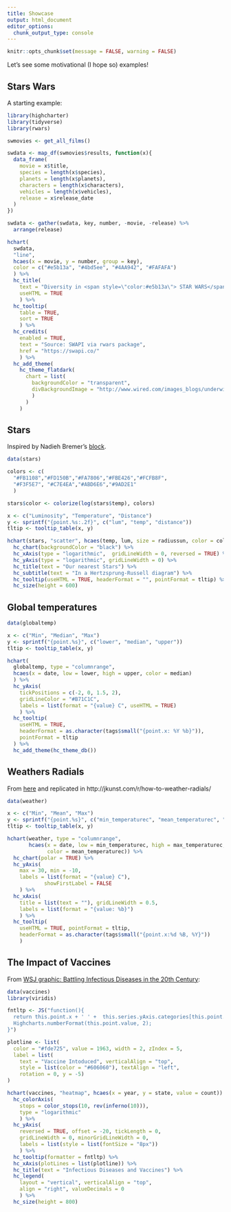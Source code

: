 ```yaml
---
title: Showcase
output: html_document
editor_options: 
  chunk_output_type: console
---
```


<script>
$(document).ready(function(){ $(".page-header > h1").html("<span class=\"fa fa-picture-o\"></span> Showcase") }) ;
</script>

```r
knitr::opts_chunk$set(message = FALSE, warning = FALSE)
```

Let's see some motivational (I hope so) examples!

## Stars Wars

A starting example:

```r
library(highcharter)
library(tidyverse)
library(rwars)

swmovies <- get_all_films()

swdata <- map_df(swmovies$results, function(x){
  data_frame(
    movie = x$title,
    species = length(x$species),
    planets = length(x$planets),
    characters = length(x$characters),
    vehicles = length(x$vehicles),
    release = x$release_date
  )
}) 

swdata <- gather(swdata, key, number, -movie, -release) %>% 
  arrange(release)

hchart(
  swdata,
  "line",
  hcaes(x = movie, y = number, group = key),
  color = c("#e5b13a", "#4bd5ee", "#4AA942", "#FAFAFA")
  ) %>%
  hc_title(
    text = "Diversity in <span style=\"color:#e5b13a\"> STAR WARS</span> movies",
    useHTML = TRUE
    ) %>%
  hc_tooltip(
    table = TRUE,
    sort = TRUE
    ) %>%
  hc_credits(
    enabled = TRUE,
    text = "Source: SWAPI via rwars package",
    href = "https://swapi.co/"
    ) %>%
  hc_add_theme(
    hc_theme_flatdark(
      chart = list(
        backgroundColor = "transparent",
        divBackgroundImage = "http://www.wired.com/images_blogs/underwire/2013/02/xwing-bg.gif"
        )
      )
    )
```


## Stars

Inspired by Nadieh Bremer's [block](http://bl.ocks.org/nbremer/eb0d1fd4118b731d069e2ff98dfadc47).

```r
data(stars)

colors <- c(
  "#FB1108","#FD150B","#FA7806","#FBE426","#FCFB8F",
  "#F3F5E7", "#C7E4EA","#ABD6E6","#9AD2E1"
  )

stars$color <- colorize(log(stars$temp), colors)

x <- c("Luminosity", "Temperature", "Distance")
y <- sprintf("{point.%s:.2f}", c("lum", "temp", "distance"))
tltip <- tooltip_table(x, y)

hchart(stars, "scatter", hcaes(temp, lum, size = radiussun, color = color)) %>% 
  hc_chart(backgroundColor = "black") %>% 
  hc_xAxis(type = "logarithmic",  gridLineWidth = 0, reversed = TRUE) %>% 
  hc_yAxis(type = "logarithmic", gridLineWidth = 0) %>% 
  hc_title(text = "Our nearest Stars") %>% 
  hc_subtitle(text = "In a Hertzsprung-Russell diagram") %>% 
  hc_tooltip(useHTML = TRUE, headerFormat = "", pointFormat = tltip) %>% 
  hc_size(height = 600)
```

## Global temperatures

```r
data(globaltemp)

x <- c("Min", "Median", "Max")
y <- sprintf("{point.%s}", c("lower", "median", "upper"))
tltip <- tooltip_table(x, y)

hchart(
  globaltemp, type = "columnrange",
  hcaes(x = date, low = lower, high = upper, color = median)
  ) %>% 
  hc_yAxis(
    tickPositions = c(-2, 0, 1.5, 2),
    gridLineColor = "#B71C1C",
    labels = list(format = "{value} C", useHTML = TRUE)
    ) %>% 
  hc_tooltip(
    useHTML = TRUE,
    headerFormat = as.character(tags$small("{point.x: %Y %b}")),
    pointFormat = tltip
  ) %>% 
  hc_add_theme(hc_theme_db())
```


## Weathers Radials

From [here](http://bl.ocks.org/bricedev/458a01917183d98dff3c) and 
replicated in http://jkunst.com/r/how-to-weather-radials/

```r
data(weather)

x <- c("Min", "Mean", "Max")
y <- sprintf("{point.%s}", c("min_temperaturec", "mean_temperaturec", "max_temperaturec"))
tltip <- tooltip_table(x, y)

hchart(weather, type = "columnrange",
       hcaes(x = date, low = min_temperaturec, high = max_temperaturec,
             color = mean_temperaturec)) %>% 
  hc_chart(polar = TRUE) %>%
  hc_yAxis(
    max = 30, min = -10,
    labels = list(format = "{value} C"),
            showFirstLabel = FALSE
    ) %>% 
  hc_xAxis(
    title = list(text = ""), gridLineWidth = 0.5,
    labels = list(format = "{value: %b}")
    ) %>% 
  hc_tooltip(
    useHTML = TRUE, pointFormat = tltip,
    headerFormat = as.character(tags$small("{point.x:%d %B, %Y}"))
    )
```

## The Impact of Vaccines

From [WSJ graphic: Battling Infectious Diseases in the 20th Century](http://graphics.wsj.com/infectious-diseases-and-vaccines/): 

```r
data(vaccines)
library(viridis)

fntltp <- JS("function(){
  return this.point.x + ' ' +  this.series.yAxis.categories[this.point.y] + ':<br>' +
  Highcharts.numberFormat(this.point.value, 2);
}")

plotline <- list(
  color = "#fde725", value = 1963, width = 2, zIndex = 5,
  label = list(
    text = "Vaccine Intoduced", verticalAlign = "top",
    style = list(color = "#606060"), textAlign = "left",
    rotation = 0, y = -5)
)

hchart(vaccines, "heatmap", hcaes(x = year, y = state, value = count)) %>% 
  hc_colorAxis(
    stops = color_stops(10, rev(inferno(10))),
    type = "logarithmic"
    ) %>% 
  hc_yAxis(
    reversed = TRUE, offset = -20, tickLength = 0,
    gridLineWidth = 0, minorGridLineWidth = 0,
    labels = list(style = list(fontSize = "8px"))
    ) %>% 
  hc_tooltip(formatter = fntltp) %>% 
  hc_xAxis(plotLines = list(plotline)) %>%
  hc_title(text = "Infectious Diseases and Vaccines") %>% 
  hc_legend(
    layout = "vertical", verticalAlign = "top",
    align = "right", valueDecimals = 0
    ) %>% 
  hc_size(height = 800)
```
